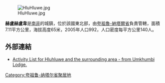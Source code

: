 {{noteTA
|1=zh:夸祖魯;zh-cn:夸祖鲁;zh-tw:夸祖魯;}}

[[Image:HluHluwe.jpg|thumb]]

'''赫盧赫盧韋'''是[[南非|南非]]的城鎮，位於該國東北部，由[[夸祖魯-納塔爾省|夸祖魯-納塔爾省]]負責管轄，面積7.11平方公里，海拔高度65米，2005年人口992，人口密度每平方公里140人。

==外部連結==
* [https://web.archive.org/web/20130405025348/http://www.umkhumbilodge.co.za/umkhumbi_lodge_activities.html Activity List for Hluhluwe and the surrounding area - from Umkhumbi Lodge.]

{{SouthAfrica-geo-stub}}
[[Category:夸祖鲁-纳塔尔省聚居地|Category:夸祖鲁-纳塔尔省聚居地]]